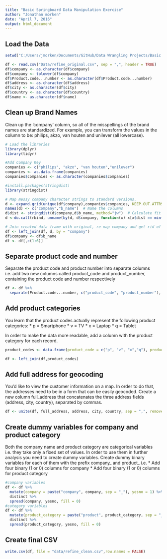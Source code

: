 ```yaml
---
title: "Basic Springboard Data Manipulation Exercise"
author: "Jonathan morken"
date: "April 7, 2016"
output: html_document
---
```


## Load the Data
```r
setwd("C:/Users/jmorken/Documents/GitHub/Data Wrangling Projects/Basic Springboard Data Manipulation Exercise")

df <- read.csv("Data/refine_original.csv", sep = ",", header = TRUE)
df$company <- as.character(df$company)
df$company <- tolower(df$company)
df$Product.code...number <- as.character(df$Product.code...number)
df$address <- as.character(df$address)
df$city <- as.character(df$city)
df$country <- as.character(df$country)
df$name <- as.character(df$name)
```

## Clean up Brand Names
Clean up the 'company' column, so all of the misspellings of the brand names are standardized. For example, you can transform the values in the column to be: philips, akzo, van houten and unilever (all lowercase).
```r
# Load the libraries
library(dplyr)
library(tidyr)

#Add Company Key
companies <- c("philips", "akzo", "van houten","unilever")
companies <- as.data.frame(companies)
companies$companies <- as.character(companies$companies)

#install.packages(stringdist)
library(stringdist)

# Map messy company character strings to standard versions.
d <- expand.grid(unique(df$company),companies$companies, KEEP.OUT.ATTRS = FALSE, stringsAsFactors = FALSE) # Create long form of original vs. key
names(d) <- c("company","b_name")  # Name the columns
d$dist <- stringdist(d$company,d$b_name, method="jw")  # Calculate fit 
d <-do.call(rbind, unname(by(d, d$company, function(x) x[x$dist == min(x$dist),])))  # Reduce to best fit

# Join created data frame with original, re-map company and get rid of b_name column.
df <- left_join(df, d, by = "company")
df$company <- df$b_name
df <- df[,c(1:6)]
```

## Separate product code and number
Separate the product code and product number into separate columns i.e. add two new columns called product_code and product_number, containing the product code and number respectively
```r
df <- df %>%
  separate(Product.code...number, c("product_code", "product_number"), sep = "\\-")
```

## Add product categories
You learn that the product codes actually represent the following product categories:
*  p = Smartphone
*  v = TV
*  x = Laptop
*  q = Tablet

In order to make the data more readable, add a column with the product category for each record.
```r
product_codes <- data.frame(product_code = c("p", "v", "x","q"), product_category = c("Smartphone","TV","Laptop","Tablet"))

df <- left_join(df,product_codes)
```

## Add full address for geocoding
You'd like to view the customer information on a map. In order to do that, the addresses need to be in a form that can be easily geocoded. Create a new column full_address that concatenates the three address fields (address, city, country), separated by commas.
```r
df <- unite(df, full_address, address, city, country, sep = ",", remove = FALSE)
```

## Create dummy variables for company and product category
Both the company name and product category are categorical variables i.e. they take only a fixed set of values. In order to use them in further analysis you need to create dummy variables. Create dummy binary variables for each of them with the prefix company_ and product_ i.e.
*  Add four binary (1 or 0) columns for company
*  Add four binary (1 or 0) columns for product category

```r
#company variables
df <- df %>%
  mutate(company = paste("company", company, sep = "_"), yesno = 1) %>%
  distinct %>%
  spread(company, yesno, fill = 0)
#category variables
df <- df %>%
  mutate(product_category = paste("product", product_category, sep = "_"), yesno = 1) %>%
  distinct %>%
  spread(product_category, yesno, fill = 0)
```

## Create final CSV
```r
write.csv(df, file = "data/refine_clean.csv",row.names = FALSE)
```
